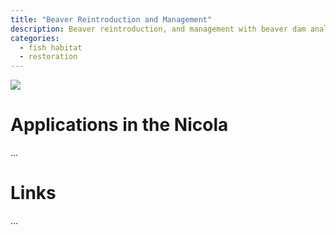 ```yaml
---
title: "Beaver Reintroduction and Management"
description: Beaver reintroduction, and management with beaver dam analogues.
categories:
  - fish habitat
  - restoration
---
```


![](images/Picture4.png){fig-align="center"}

# **Applications in the Nicola**

...

# **Links**

...
